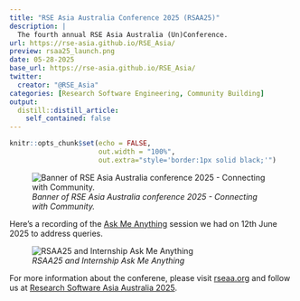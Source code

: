 ```yaml
---
title: "RSE Asia Australia Conference 2025 (RSAA25)"
description: |
  The fourth annual RSE Asia Australia (Un)Conference.
url: https://rse-asia.github.io/RSE_Asia/
preview: rsaa25_launch.png
date: 05-28-2025
base_url: https://rse-asia.github.io/RSE_Asia/
twitter:
  creator: "@RSE_Asia"
categories: [Research Software Engineering, Community Building]
output:
  distill::distill_article:
    self_contained: false
---
```


```r
knitr::opts_chunk$set(echo = FALSE,
                      out.width = "100%",
                      out.extra="style='border:1px solid black;'")
```

![*Banner of RSE Asia Australia conference 2025 - Connecting with Community.*](rsaa25_launch.png)

Here's a recording of the [Ask Me Anything](https://wehieduau-my.sharepoint.com/personal/mosbergen_r_wehi_edu_au/_layouts/15/stream.aspx?id=%2Fpersonal%2Fmosbergen%5Fr%5Fwehi%5Fedu%5Fau%2FDocuments%2FRecordings%2FRSAA25%20and%20Internship%20AskMeAnything%2D20250612%5F130547%2DMeeting%20Recording%2Emp4&nav=eyJyZWZlcnJhbEluZm8iOnsicmVmZXJyYWxBcHAiOiJTdHJlYW1XZWJBcHAiLCJyZWZlcnJhbFZpZXciOiJTaGFyZURpYWxvZy1MaW5rIiwicmVmZXJyYWxBcHBQbGF0Zm9ybSI6IldlYiIsInJlZmVycmFsTW9kZSI6InZpZXcifX0&ga=1&referrer=StreamWebApp%2EWeb&referrerScenario=AddressBarCopied%2Eview%2Eb6d683e2%2D8213%2D4f81%2Db023%2D9b4086d2cc6f) session we had on 12th June 2025 to address queries.

![*RSAA25 and Internship Ask Me Anything*](AMA.png)


For more information about the conferene, please visit [rseaa.org](https://rseaa.org/) and follow us at [Research Software Asia Australia 2025](https://www.linkedin.com/company/rseaa).
